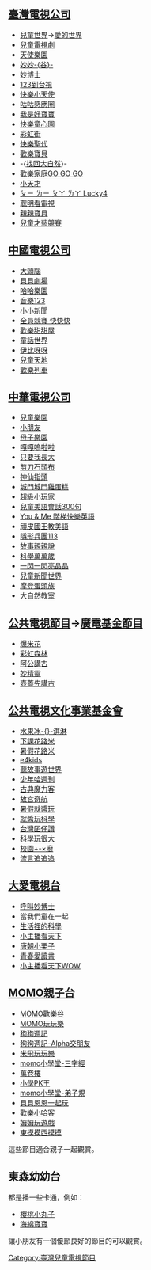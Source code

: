 {{expand|time=2010-11-19T02:22:18+00:00}}

==[[臺灣電視公司|臺灣電視公司]]==
*[[兒童世界|兒童世界]]→[[愛的世界_(兒童節目)|愛的世界]]
*[[兒童電視劇|兒童電視劇]]
*[[天使樂園|天使樂園]]
*[[妙妙谷|妙妙-{谷}-]]
*[[妙博士|妙博士]]
*[[123到台視|123到台視]]
*[[快樂小天使|快樂小天使]]
*[[咕咕感應圈|咕咕感應圈]]
*[[我是好寶寶|我是好寶寶]]
*[[快樂童心園|快樂童心園]]
*[[彩虹街|彩虹街]]
*[[快樂聖代|快樂聖代]]
*[[歡樂寶貝|歡樂寶貝]]
*-{[[找回大自然|找回大自然]]}-
*[[歡樂家庭GO_GO_GO|歡樂家庭GO GO GO]]
*[[小天才_(電視節目)|小天才]]
*[[ㄆㄧ_ㄌㄧ_ㄆㄚ_ㄌㄚ_Lucky4|ㄆㄧ ㄌㄧ ㄆㄚ ㄌㄚ Lucky4]]
*[[聰明看電視|聰明看電視]]
*[[親親寶貝|親親寶貝]]
*[[兒童才藝競賽|兒童才藝競賽]]

==[[中國電視公司|中國電視公司]]==
*[[大頭腦|大頭腦]]
*[[貝貝劇場|貝貝劇場]]
*[[哈哈樂園|哈哈樂園]]
*[[音樂123|音樂123]]
*[[小小新聞|小小新聞]]
*[[全員競賽_快快快|全員競賽 快快快]]
*[[歡樂甜甜屋|歡樂甜甜屋]]
*[[童話世界|童話世界]]
*[[伊比呀呀|伊比呀呀]]
*[[兒童天地|兒童天地]]
*[[歡樂列車|歡樂列車]]

==[[中華電視公司|中華電視公司]]==
*[[兒童樂園_(兒童節目)|兒童樂園]]
*[[小朋友_(兒童節目)|小朋友]]
*[[母子樂園|母子樂園]]
*[[嘎嘎嗚啦啦|嘎嘎嗚啦啦]]
*[[只要我長大_(兒童節目)|只要我長大]]
*[[剪刀石頭布_(兒童節目)|剪刀石頭布]]
*[[神仙指頭|神仙指頭]]
*[[城門城門雞蛋糕|城門城門雞蛋糕]]
*[[超級小玩家|超級小玩家]]
*[[兒童美語會話300句|兒童美語會話300句]]
*[[You_&_Me_階梯快樂英語|You & Me 階梯快樂英語]]
*[[頑皮國王教美語|頑皮國王教美語]]
*[[隱形兵團113|隱形兵團113]]
*[[故事親親說|故事親親說]]
*[[科學萬萬歲|科學萬萬歲]]
*[[一閃一閃亮晶晶_(兒童節目)|一閃一閃亮晶晶]]
*[[兒童新聞世界|兒童新聞世界]]
*[[摩登蛋頭族|摩登蛋頭族]]
*[[大自然教室|大自然教室]]

==[[公共電視節目|公共電視節目]]→[[廣播電視事業發展基金|廣電基金節目]]==
*[[爆米花_(兒童節目)|爆米花]]
*[[彩虹森林|彩虹森林]]
*[[阿公講古|阿公講古]]
*[[妙精靈|妙精靈]]
*[[壺蓋先講古|壺蓋先講古]]

==[[公共電視文化事業基金會|公共電視文化事業基金會]]==
*[[水果冰淇淋|水果冰-{}-淇淋]]
*[[下課花路米|下課花路米]]
*[[暑假花路米|暑假花路米]]
*[[e4kids|e4kids]]
*[[聽故事遊世界|聽故事遊世界]]
*[[少年哈週刊|少年哈週刊]]
*[[古典魔力客|古典魔力客]]
*[[故宮奇航|故宮奇航]]
*[[暑假就醬玩|暑假就醬玩]]
*[[就醬玩科學|就醬玩科學]]
*[[台灣囝仔讚|台灣囝仔讚]]
*[[科學玩很大|科學玩很大]]
*[[校園+-×廚|校園+-×廚]]
*[[流言追追追|流言追追追]]

==[[大愛電視台|大愛電視台]]==
*[[呼叫妙博士|呼叫妙博士]]
*當我們童在一起
*[[生活裡的科學|生活裡的科學]]
*[[小主播看天下|小主播看天下]]
*[[唐朝小栗子|唐朝小栗子]]
*[[青春愛讀書|青春愛讀書]]
*[[小主播看天下WOW|小主播看天下WOW]]

==[[MOMO親子台|MOMO親子台]]==
*[[MOMO歡樂谷|MOMO歡樂谷]]
*[[MOMO玩玩樂|MOMO玩玩樂]]
*[[狗狗週記|狗狗週記]]
*[[狗狗週記-Alpha交朋友|狗狗週記-Alpha交朋友]]
*[[米飛玩玩樂|米飛玩玩樂]]
*[[momo小學堂-三字經|momo小學堂-三字經]]
*[[萬卷樓|萬卷樓]]
*[[小學PK王|小學PK王]]
*[[momo小學堂-弟子規|momo小學堂-弟子規]]
*[[貝貝恩恩一起玩|貝貝恩恩一起玩]]
*[[歡樂小哈客|歡樂小哈客]]
*[[姆姆玩遊戲|姆姆玩遊戲]]
*[[東摸摸西摸摸|東摸摸西摸摸]]
這些節目適合親子一起觀賞。

==東森幼幼台==
都是播一些卡通，例如：
*[[櫻桃小丸子|櫻桃小丸子]]
*[[海綿寶寶|海綿寶寶]] 
讓小朋友有一個優節良好的節目的可以觀賞。

[[Category:臺灣兒童電視節目|Category:臺灣兒童電視節目]]